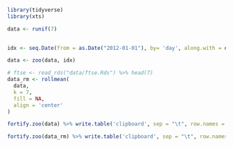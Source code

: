 
```r
library(tidyverse)
library(xts)

data <- runif(7)

  
idx <- seq.Date(from = as.Date("2012-01-01"), by= 'day', along.with = data)

data <- zoo(data, idx)
```

```r
# ftse <- read_rds("data/ftse.Rds") %>% head(7)
data_rm <- rollmean(
  data,
  k = 7,
  fill = NA,
  align = 'center'
)
```


```r
fortify.zoo(data) %>% write.table('clipboard', sep = "\t", row.names = F)
```

```r
fortify.zoo(data_rm) %>% write.table('clipboard', sep = "\t", row.names = F)
```